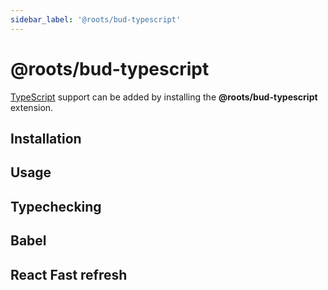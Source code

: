 ```yaml
---
sidebar_label: '@roots/bud-typescript'
---
```



# @roots/bud-typescript

[TypeScript](https://typescript.org) support can be added by installing the **@roots/bud-typescript** extension.

## Installation

<Install packages="@roots/bud-typescript" />

## Usage

<Usage />

## Typechecking

<Typechecking />

## Babel

<Babel />

## React Fast refresh

<ReactFastRefresh />
